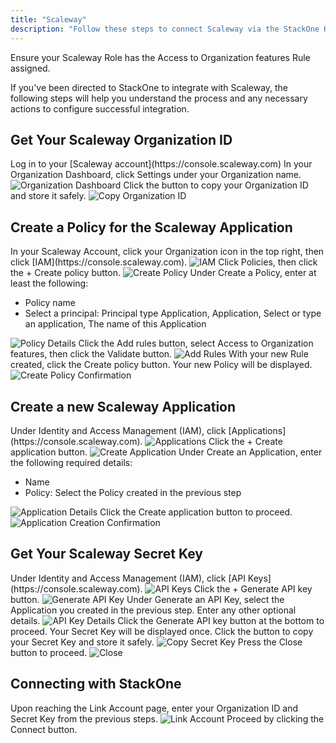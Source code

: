 ```yaml
---
title: "Scaleway"
description: "Follow these steps to connect Scaleway via the StackOne Hub successfully."
---
```



<Warning>
  Ensure your Scaleway Role has the Access to Organization features Rule assigned.
</Warning>

If you've been directed to StackOne to integrate with Scaleway, the following steps will help you understand the process and any necessary actions to configure successful integration.

## Get Your Scaleway Organization ID

<Steps>
  <Step title="Log in to Scaleway">
    Log in to your [Scaleway account](https://console.scaleway.com)
  </Step>

  <Step title="Access Organization Settings">
    In your Organization Dashboard, click Settings under your Organization name.
    <Frame>
      <img className='rounded-md' style={{ margin: '0 auto', border: '1px solid #efefef' }} alt="Organization Dashboard" src="/images/scaleway/image1.png" />
    </Frame>
  </Step>

  <Step title="Copy Organization ID">
    Click the button to copy your Organization ID and store it safely.
    <Frame>
      <img className='rounded-md' style={{ margin: '0 auto', border: '1px solid #efefef' }} alt="Copy Organization ID" src="/images/scaleway/image2.png" />
    </Frame>
  </Step>
</Steps>

## Create a Policy for the Scaleway Application

<Steps>
  <Step title="Access IAM">
    In your Scaleway Account, click your Organization icon in the top right, then click [IAM](https://console.scaleway.com).
    <Frame>
      <img className='rounded-md' style={{ margin: '0 auto', border: '1px solid #efefef' }} alt="IAM" src="/images/scaleway/image3.png" />
    </Frame>
  </Step>

  <Step title="Create New Policy">
    Click Policies, then click the + Create policy button.
    <Frame>
      <img className='rounded-md' style={{ margin: '0 auto', border: '1px solid #efefef' }} alt="Create Policy" src="/images/scaleway/image4.png" />
    </Frame>
  </Step>

  <Step title="Enter Policy Details">
    Under Create a Policy, enter at least the following:
    <ul>
      <li>Policy name</li>
      <li>Select a principal: Principal type Application, Application, Select or type an application, The name of this Application</li>
    </ul>
    <Frame>
      <img className='rounded-md' style={{ margin: '0 auto', border: '1px solid #efefef' }} alt="Policy Details" src="/images/scaleway/image5.png" />
    </Frame>
  </Step>

  <Step title="Add Rules">
    Click the Add rules button, select Access to Organization features, then click the Validate button.
    <Frame>
      <img className='rounded-md' style={{ margin: '0 auto', border: '1px solid #efefef' }} alt="Add Rules" src="/images/scaleway/image6.png" />
    </Frame>
  </Step>

  <Step title="Create Policy">
    With your new Rule created, click the Create policy button. Your new Policy will be displayed.
    <Frame>
      <img className='rounded-md' style={{ margin: '0 auto', border: '1px solid #efefef' }} alt="Create Policy Confirmation" src="/images/scaleway/image7.png" />
    </Frame>
  </Step>
</Steps>

## Create a new Scaleway Application

<Steps>
  <Step title="Access Applications">
    Under Identity and Access Management (IAM), click [Applications](https://console.scaleway.com).
    <Frame>
      <img className='rounded-md' style={{ margin: '0 auto', border: '1px solid #efefef' }} alt="Applications" src="/images/scaleway/image8.png" />
    </Frame>
  </Step>

  <Step title="Create Application">
    Click the + Create application button.
    <Frame>
      <img className='rounded-md' style={{ margin: '0 auto', border: '1px solid #efefef' }} alt="Create Application" src="/images/scaleway/image9.png" />
    </Frame>
  </Step>

  <Step title="Enter Application Details">
    Under Create an Application, enter the following required details:
    <ul>
      <li>Name</li>
      <li>Policy: Select the Policy created in the previous step</li>
    </ul>
    <Frame>
      <img className='rounded-md' style={{ margin: '0 auto', border: '1px solid #efefef' }} alt="Application Details" src="/images/scaleway/image10.png" />
    </Frame>
  </Step>

  <Step title="Create Application">
    Click the Create application button to proceed.
    <Frame>
      <img className='rounded-md' style={{ margin: '0 auto', border: '1px solid #efefef' }} alt="Application Creation Confirmation" src="/images/scaleway/image11.png" />
    </Frame>
  </Step>
</Steps>

## Get Your Scaleway Secret Key

<Steps>
  <Step title="Access API Keys">
    Under Identity and Access Management (IAM), click [API Keys](https://console.scaleway.com).
    <Frame>
      <img className='rounded-md' style={{ margin: '0 auto', border: '1px solid #efefef' }} alt="API Keys" src="/images/scaleway/image12.png" />
    </Frame>
  </Step>

  <Step title="Generate API Key">
    Click the + Generate API key button.
    <Frame>
      <img className='rounded-md' style={{ margin: '0 auto', border: '1px solid #efefef' }} alt="Generate API Key" src="/images/scaleway/image13.png" />
    </Frame>
  </Step>

  <Step title="Enter API Key Details">
    Under Generate an API Key, select the Application you created in the previous step. Enter any other optional details.
    <Frame>
      <img className='rounded-md' style={{ margin: '0 auto', border: '1px solid #efefef' }} alt="API Key Details" src="/images/scaleway/image14.png" />
    </Frame>
  </Step>

  <Step title="Generate API Key">
    Click the Generate API key button at the bottom to proceed. Your Secret Key will be displayed once. Click the button to copy your Secret Key and store it safely.
    <Frame>
      <img className='rounded-md' style={{ margin: '0 auto', border: '1px solid #efefef' }} alt="Copy Secret Key" src="/images/scaleway/image15.png" />
    </Frame>
  </Step>

  <Step title="Close">
    Press the Close button to proceed.
    <Frame>
      <img className='rounded-md' style={{ margin: '0 auto', border: '1px solid #efefef' }} alt="Close" src="/images/scaleway/image16.png" />
    </Frame>
  </Step>
</Steps>

## Connecting with StackOne

<Steps>
  <Step title="Enter Credentials">
    Upon reaching the Link Account page, enter your Organization ID and Secret Key from the previous steps.
    <Frame>
      <img className='rounded-md' style={{ margin: '0 auto', border: '1px solid #efefef' }} alt="Link Account" src="/images/scaleway/image17.png" />
    </Frame>
  </Step>

  <Step title="Connect">
    Proceed by clicking the Connect button.
  </Step>
</Steps>

<IntegrationFooter />
